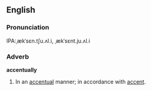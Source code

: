 ==English==

===Pronunciation===
IPA:ˌækˈsɛn.tʃu.ʌl.i, ˌækˈsɛnt.ju.ʌl.i

===Adverb===
'''accentually'''

#In an [[accentual]] manner; in accordance with [[accent]].